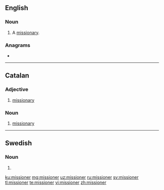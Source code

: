 ==English==

===Noun===
{{en-noun}}

# A [[missionary]].

===Anagrams===
* {{l|en|remission}}

----

==Catalan==

===Adjective===
{{ca-adj}}

# [[missionary]]

===Noun===
{{ca-noun|m}}

# [[missionary]]

----

==Swedish==

===Noun===
{{head|sv|noun form}}

# {{sv-noun-form-indef-pl|mission}}

[[ku:missioner]]
[[mg:missioner]]
[[uz:missioner]]
[[ru:missioner]]
[[sv:missioner]]
[[tl:missioner]]
[[te:missioner]]
[[vi:missioner]]
[[zh:missioner]]